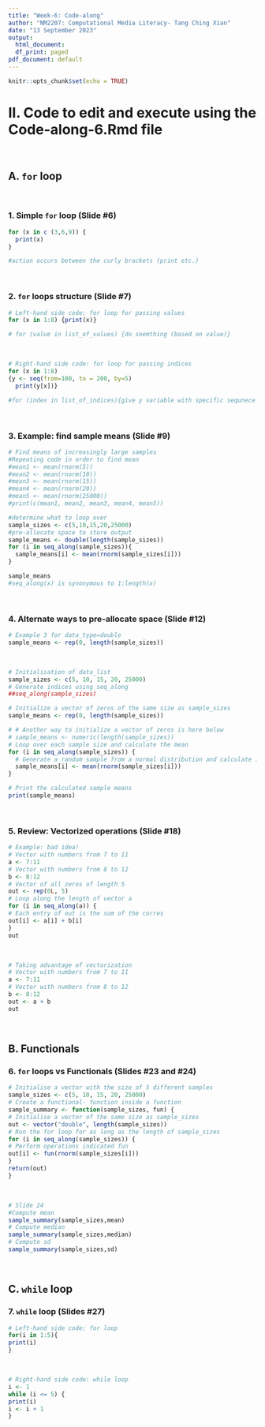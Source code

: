 ```yaml
---
title: "Week-6: Code-along"
author: "NM2207: Computational Media Literacy- Tang Ching Xian"
date: "13 September 2023"
output:
  html_document:
  df_print: paged
pdf_document: default
---
```


```r
knitr::opts_chunk$set(echo = TRUE)
```

# II. Code to edit and execute using the Code-along-6.Rmd file 
<br>

## A. `for` loop
<br>

### 1. Simple `for` loop (Slide #6)

```r
for (x in c (3,6,9)) {
  print(x)
}

#action occurs between the curly brackets (print etc.)

```
<br>

### 2. `for` loops structure (Slide #7)

```r
# Left-hand side code: for loop for passing values
for (x in 1:8) {print(x)}

# for (value in list_of_values) {do soemthing (based on value)}
```
<br>
```r
# Right-hand side code: for loop for passing indices
for (x in 1:8) 
{y <- seq(from=100, to = 200, by=5) 
  print(y[x])}

#for (index in list_of_indices){give y variable with specific sequnece and do something eg print(based on index)}
```
<br>

### 3. Example: find sample means (Slide #9)

```r
# Find means of increasingly large samples
#Repeating code in order to find mean 
#mean1 <- mean(rnorm(5))
#mean2 <- mean(rnorm(10))
#mean3 <- mean(rnorm(15))
#mean4 <- mean(rnorm(20))
#mean5 <- mean(rnorm(25000))
#print(c(mean1, mean2, mean3, mean4, mean5))

#determine what to loop over
sample_sizes <- c(5,10,15,20,25000)
#pre-allocate space to store output
sample_means <- double(length(sample_sizes))
for (i in seq_along(sample_sizes)){
  sample_means[i] <- mean(rnorm(sample_sizes[i]))
}

sample_means
#seq_along(x) is synonymous to 1:length(x)
```
<br>

### 4. Alternate ways to pre-allocate space (Slide #12)

```r
# Example 3 for data_type=double
sample_means <- rep(0, length(sample_sizes))
```
<br>

```r
# Initialisation of data_list
sample_sizes <- c(5, 10, 15, 20, 25000)
# Generate indices using seq_along
##seq_along(sample_sizes)

# Initialize a vector of zeros of the same size as sample_sizes
sample_means <- rep(0, length(sample_sizes))

# # Another way to initialize a vector of zeros is here below
# sample_means <- numeric(length(sample_sizes))
# Loop over each sample size and calculate the mean
for (i in seq_along(sample_sizes)) {
  # Generate a random sample from a normal distribution and calculate its mean
  sample_means[i] <- mean(rnorm(sample_sizes[i]))
}

# Print the calculated sample means
print(sample_means)
```
<br>

### 5. Review: Vectorized operations (Slide #18)

```r
# Example: bad idea!
# Vector with numbers from 7 to 11
a <- 7:11
# Vector with numbers from 8 to 12
b <- 8:12
# Vector of all zeros of length 5
out <- rep(0L, 5)
# Loop along the length of vector a
for (i in seq_along(a)) {
# Each entry of out is the sum of the corres
out[i] <- a[i] + b[i]
}
out
```
<br>

```r
# Taking advantage of vectorization
# Vector with numbers from 7 to 11
a <- 7:11
# Vector with numbers from 8 to 12
b <- 8:12
out <- a + b
out
```
<br>

## B. Functionals

### 6. `for` loops vs Functionals (Slides #23 and #24)

```r
# Initialise a vector with the size of 5 different samples
sample_sizes <- c(5, 10, 15, 20, 25000)
# Create a functional- function inside a function
sample_summary <- function(sample_sizes, fun) {
# Initialise a vector of the same size as sample_sizes
out <- vector("double", length(sample_sizes))
# Run the for loop for as long as the length of sample_sizes
for (i in seq_along(sample_sizes)) {
# Perform operations indicated fun
out[i] <- fun(rnorm(sample_sizes[i]))
}
return(out)
}
```
<br>

```r
# Slide 24
#Compute mean
sample_summary(sample_sizes,mean)
# Compute median
sample_summary(sample_sizes,median)
# Compute sd
sample_summary(sample_sizes,sd)
```
<br>

## C. `while` loop

### 7. `while` loop (Slides #27)

```r
# Left-hand side code: for loop
for(i in 1:5){
print(i)
}
```
<br>

```r
# Right-hand side code: while loop
i <- 1
while (i <= 5) {
print(i)
i <- i + 1
}
```
<br>


